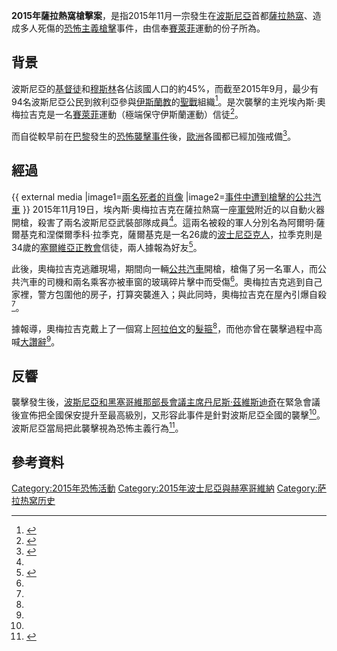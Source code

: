 {{NoteTA|G1=地名}}
{{Infobox civilian attack
| title       = 2015年薩拉熱窩槍擊案
| location    = {{flag|Bosnia}}[[薩拉熱窩|薩拉熱窩]]
| date        = 2015年11月18日
| type        = [[槍擊|槍擊]]
| fatalities  = 2人（不包括嫌犯）
| injuries    = 4人
| victims     = 波斯尼亞軍人<br>公共汽車司機和乘客
| perp        = 埃內斯·奧梅拉吉克
| weapons     = [[自動火器|自動火器]]
}}
'''2015年薩拉熱窩槍擊案'''，是指2015年11月一宗發生在[[波斯尼亞|波斯尼亞]]首都[[薩拉熱窩|薩拉熱窩]]、造成多人死傷的[[恐怖主義|恐怖主義]][[槍擊|槍擊]]事件，由信奉[[賽萊菲|賽萊菲]]運動的{{link-en|伊斯蘭極端主義|Islamic extremism}}份子所為。

== 背景 ==
波斯尼亞的[[基督徒|基督徒]]和[[穆斯林|穆斯林]]各佔該國人口的約45%，而截至2015年9月，最少有94名波斯尼亞公民到敘利亞參與[[伊斯蘭教|伊斯蘭教]]的[[吉哈德|聖戰]]組織<ref name=background>{{cite news|author1=Umberto Bacchi|title=Bosnia: Gunman kills two soldiers and blows himself up in Sarajevo 'terror' attack|url=http://www.ibtimes.co.uk/bosnia-gunman-kills-two-soldiers-blows-himself-sarajevo-terror-attack-1529474|accessdate=2015-12-01|agency=IBTimes|date=2015-11-19|archiveurl=https://web.archive.org/web/20151120181646/http://www.ibtimes.co.uk/bosnia-gunman-kills-two-soldiers-blows-himself-sarajevo-terror-attack-1529474|archivedate=2015-11-20|deadurl=no}}</ref>。是次襲擊的主兇埃內斯·奧梅拉吉克是一名[[賽萊菲|賽萊菲]]運動（極端保守伊斯蘭運動）信徒<ref name=process>{{cite news|title=Sarajevo gunman commits suicide after killing two soldiers|url=http://www.reuters.com/article/2015/11/19/us-bosnia-attacks-idUSKCN0T735520151119|accessdate=2015-12-01|agency=REUTERS|date=2015-11-18|archiveurl=https://web.archive.org/web/20151119231608/http://www.reuters.com/article/2015/11/19/us-bosnia-attacks-idUSKCN0T735520151119|archivedate=2015-11-19|deadurl=no}}</ref>。

而自從較早前在[[巴黎|巴黎]]發生的[[2015年11月巴黎襲擊事件|恐怖襲擊事件]]後，[[歐洲|歐洲]]各國都已經加強戒備<ref>{{cite news|author1=Rodolfo Toe|title=Sarajevo Gunman's Identity and Suicide Confirmed|url=http://www.balkaninsight.com/en/article/bosnian-police-confirms-the-identity-of-the-attacker-said-he-committed-suicide-11-19-2015|accessdate=2015-12-01|agency=Balkan Insight|archiveurl=https://web.archive.org/web/20151124033028/http://www.balkaninsight.com/en/article/bosnian-police-confirms-the-identity-of-the-attacker-said-he-committed-suicide-11-19-2015|archivedate=2015-11-24|deadurl=no}}</ref>。

== 經過 ==
{{ external media
|image1=[https://pbs.twimg.com/media/CUILahwXAAAa0JK.jpg:large 兩名死者的肖像]
|image2=[https://img.rt.com/files/2015.11/original/564d1ccfc36188a22c8b45c1.jpg 事件中遭到槍擊的公共汽車]
}}
2015年11月19日，埃內斯·奧梅拉吉克在薩拉熱窩一座[[軍營|軍營]]附近的{{link-en|彩票销售店|Betting shop}}以自動火器開槍，殺害了兩名波斯尼亞武裝部隊成員<ref name=process />。這兩名被殺的軍人分別名為阿爾明·薩爾基克和涅傑爾季科·拉季克，薩爾基克是一名26歲的[[波士尼亞克人|波士尼亞克人]]，拉季克則是34歲的[[塞爾維亞正教會|塞爾維亞正教會]]信徒，兩人據報為好友<ref name=rt>{{cite news |title=Suspected 'radical Islamist' kills 2 soldiers, injures 3 in Sarajevo, Bosnia |url=https://www.rt.com/news/322640-bosnia-sarajevo-islamist-attack-soldiers/ |accessdate=2015-12-01 |agency=RT |date=2015-11-19 |archiveurl=https://archive.is/20151119105231/https://www.rt.com/news/322640-bosnia-sarajevo-islamist-attack-soldiers/ |archivedate=2015-11-19 |deadurl=no }}</ref>。

此後，奧梅拉吉克逃離現場，期間向一輛[[公共汽車|公共汽車]]開槍，槍傷了另一名軍人，而公共汽車的司機和兩名乘客亦被車窗的玻璃碎片擊中而受傷<ref name=process />。奧梅拉吉克逃到自己家裡，警方包圍他的房子，打算突襲進入；與此同時，奧梅拉吉克在屋內引爆{{link-en|爆炸裝置|Explosive device}}自殺<ref name=background />。

據報導，奧梅拉吉克戴上了一個寫上[[阿拉伯文|阿拉伯文]]的[[髮箍|髮箍]]<ref name=background />，而他亦曾在襲擊過程中高喊[[大讚辭|大讚辭]]<ref name=rt/>。

== 反響 ==
襲擊發生後，[[波斯尼亞和黑塞哥維那部長會議主席|波斯尼亞和黑塞哥維那部長會議主席]][[丹尼斯·茲維斯迪奇|丹尼斯·茲維斯迪奇]]在緊急會議後宣佈把全國保安提升至最高級別，又形容此事件是針對波斯尼亞全國的襲擊<ref name=background />。波斯尼亞當局把此襲擊視為恐怖主義行為<ref>{{cite news |title=Bosnia: Killing of soldiers treated as act of terrorism |url=http://www.b92.net/eng/news/region.php?yyyy=2015&mm=11&dd=19&nav_id=96096 |accessdate=2015-12-02 |agency=b92 |archiveurl=https://archive.is/20151119105152/http://www.b92.net/eng/news/region.php?yyyy=2015&mm=11&dd=19&nav_id=96096 |archivedate=2015-11-19 |date=2015-11-09 |deadurl=no }}</ref>。

== 參考資料 ==
{{reflist|2}}

[[Category:2015年恐怖活動|Category:2015年恐怖活動]]
[[Category:2015年波士尼亞與赫塞哥維納|Category:2015年波士尼亞與赫塞哥維納]]
[[Category:萨拉热窝历史|Category:萨拉热窝历史]]
